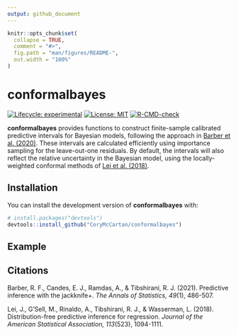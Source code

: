 ```yaml
---
output: github_document
---
```


<!-- README.md is generated from README.Rmd. Please edit that file -->

```r
knitr::opts_chunk$set(
  collapse = TRUE,
  comment = "#>",
  fig.path = "man/figures/README-",
  out.width = "100%"
)
```

# **conformalbayes**

<!-- badges: start -->
[![Lifecycle: experimental](https://img.shields.io/badge/lifecycle-experimental-orange.svg)](https://lifecycle.r-lib.org/articles/stages.html#experimental) [![License: MIT](https://img.shields.io/badge/License-MIT-yellow.svg)](https://opensource.org/licenses/MIT)
[![R-CMD-check](https://github.com/CoryMcCartan/conformalbayes/workflows/R-CMD-check/badge.svg)](https://github.com/CoryMcCartan/conformalbayes/actions)
<!-- badges: end -->

**conformalbayes** provides functions to construct finite-sample calibrated
predictive intervals for Bayesian models, following the approach in 
[Barber et al. (2020)](https://doi.org/10.1214/20-AOS1965).
These intervals are calculated efficiently using importance sampling for the
leave-out-one residuals.
By default, the intervals will also reflect the relative uncertainty in the 
Bayesian model, using the locally-weighted conformal methods of
[Lei et al. (2018)](https://doi.org/10.1080/01621459.2017.1307116).

## Installation

You can install the development version of **conformalbayes** with:

``` r
# install.packages("devtools")
devtools::install_github("CoryMcCartan/conformalbayes")
```

## Example


## Citations

Barber, R. F., Candes, E. J., Ramdas, A., & Tibshirani, R. J. (2021). Predictive inference with the jackknife+. *The Annals of Statistics, 49*(1), 486-507.

Lei, J., G’Sell, M., Rinaldo, A., Tibshirani, R. J., & Wasserman, L. (2018). Distribution-free predictive inference for regression. *Journal of the American Statistical Association, 113*(523), 1094-1111.

